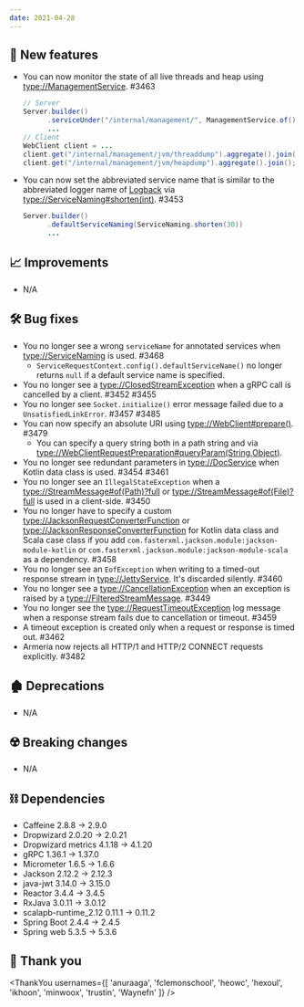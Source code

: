 ```yaml
---
date: 2021-04-28
---
```


## 🌟 New features

- You can now monitor the state of all live threads and heap using <type://ManagementService>. #3463
  ```java
  // Server
  Server.builder()
        .serviceUnder("/internal/management/", ManagementService.of())
        ...
  // Client
  WebClient client = ...
  client.get("/internal/management/jvm/threaddump").aggregate().join();
  client.get("/internal/management/jvm/heapdump").aggregate().join();
  ```
- You can now set the abbreviated service name that is similar to the abbreviated logger name of
  [Logback](http://logback.qos.ch/manual/layouts.html#ClassicPatternLayout) via
  <type://ServiceNaming#shorten(int)>. #3453
  ```java
  Server.builder()
        .defaultServiceNaming(ServiceNaming.shorten(30))
        ...
  ```

## 📈 Improvements

- N/A

## 🛠️ Bug fixes

- You no longer see a wrong `serviceName` for annotated services when <type://ServiceNaming> is used. #3468
  - `ServiceRequestContext.config().defaultServiceName()` no longer returns `null` if a default service name
    is specified.
- You no longer see a <type://ClosedStreamException> when a gRPC call is cancelled by a client. #3452 #3455
- You no longer see `Socket.initialize()` error message failed due to a `UnsatisfiedLinkError`. #3457 #3485
- You can now specify an absolute URI using <type://WebClient#prepare()>. #3479
  - You can specify a query string both in a path string and via
    <type://WebClientRequestPreparation#queryParam(String,Object)>.
- You no longer see redundant parameters in <type://DocService> when Kotlin data class is used. #3454 #3461
- You no longer see an `IllegalStateException` when a <type://StreamMessage#of(Path)?full> or
  <type://StreamMessage#of(File)?full> is used in a client-side. #3450
- You no longer have to specify a custom <type://JacksonRequestConverterFunction> or
  <type://JacksonResponseConverterFunction> for Kotlin data class and Scala case class if you add
  `com.fasterxml.jackson.module:jackson-module-kotlin` or `com.fasterxml.jackson.module:jackson-module-scala`
  as a dependency. #3458
- You no longer see an `EofException` when writing to a timed-out response stream in <type://JettyService>.
  It's discarded silently. #3460
- You no longer see a <type://CancellationException> when an exception is raised by
  a <type://FilteredStreamMessage>. #3449
- You no longer see the <type://RequestTimeoutException> log message when a response stream fails due to
  cancellation or timeout. #3459
- A timeout exception is created only when a request or response is timed out. #3462
- Armeria now rejects all HTTP/1 and HTTP/2 CONNECT requests explicitly. #3482

## 🏚️ Deprecations

- N/A

## ☢️ Breaking changes

- N/A

## ⛓ Dependencies

- Caffeine 2.8.8 → 2.9.0
- Dropwizard 2.0.20 → 2.0.21
- Dropwizard metrics 4.1.18 → 4.1.20
- gRPC 1.36.1 → 1.37.0
- Micrometer 1.6.5 → 1.6.6
- Jackson 2.12.2 → 2.12.3
- java-jwt 3.14.0 → 3.15.0
- Reactor 3.4.4 → 3.4.5
- RxJava 3.0.11 → 3.0.12
- scalapb-runtime_2.12 0.11.1 → 0.11.2
- Spring Boot 2.4.4 → 2.4.5
- Spring web 5.3.5 → 5.3.6

## 🙇 Thank you

<ThankYou
  usernames={[
    'anuraaga',
    'fclemonschool',
    'heowc',
    'hexoul',
    'ikhoon',
    'minwoox',
    'trustin',
    'Waynefn'
  ]}
/>
